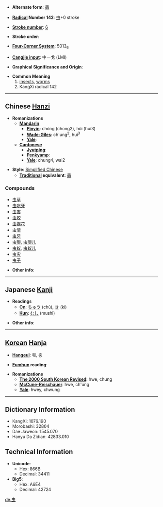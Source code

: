 * '''Alternate form''': [[蟲]]

* '''[[Wiktionary:Chinese radical index| Radical]] Number 142''': [[Wiktionary:Chinese radical index 虫|虫]]+0 stroke

* '''[[Wiktionary:Chinese total strokes index|Stroke number]]''': [[Wiktionary:Chinese total strokes index 6|6]]

* '''Stroke order''': 

* '''[[Wiktionary:Chinese four corner index|Four-Corner System]]''': 5013<sub>6</sub>

* '''[[Wiktionary:Chinese Cangjie index|Cangjie input]]''': 中一戈 (LMI)

* '''Graphical Significance and Origin''': 

* '''Common Meaning'''
*# [[insect]]s, [[worm]]s
*# KangXi radical 142


----

== Chinese [[Hanzi]] ==

* '''Romanizations'''
** '''[[Mandarin]]'''
*** '''[[Pinyin]]''': chóng (chong2), hǔi (hui3)
*** '''[[Wade-Giles]]''': ch'ung<sup>2</sup>, hui<sup>3</sup>
*** '''[[Yale]]''': 
** '''[[Cantonese]]'''
*** '''[[Jyutping]]''':
*** '''[[Penkyamp]]''': 
*** '''[[Yale]]''': chung4, wai2

* '''Style''': [[Simplified Chinese]] 
** '''[[Traditional Chinese|Traditional]] equivalent''': [[蟲]]

===Compounds===
*[[虫草]]
*[[虫吃牙]]
*[[虫害]]
*[[虫胶]]
*[[虫媒花]]
*[[虫情]]
*[[虫牙]]
*[[虫眼]], [[虫眼儿]]
*[[虫蚁]], [[虫蚁儿]]
*[[虫灾]]
*[[虫子]]

* '''Other info''': 

----

== Japanese [[Kanji]] ==

* '''Readings'''
** '''[[On]]''': [[ちゅう]] (chū), [[き]] (ki)
** '''[[Kun]]''': [[むし]] (mushi)

* '''Other info''':  

----

== [[Korean]] [[Hanja]] ==

* '''[[Hangeul]]''': 훼, 충

* '''[[Eumhun]] reading''': 

* '''Romanizations'''
** '''[[The 2000 South Korean Revised Romanization|The 2000 South Korean Revised]]''': hwe, chung
** '''[[McCune-Reischauer]]''': hwe, ch'ung
** '''[[Yale]]''': hwey, chwung

----

== Dictionary Information ==

* KangXi: 1076.190
* Morobashi: 32804
* Dae Jaweon: 1545.070
* Hanyu Da Zidian: 42833.010

== Technical Information ==

* '''Unicode''':
** Hex: 866B
** Decimal: 34411
* '''Big5''':
** Hex: A6E4
** Decimal: 42724

[[de:虫]]